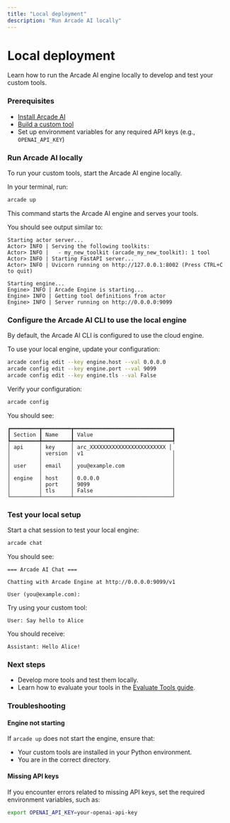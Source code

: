 ```yaml
---
title: "Local deployment"
description: "Run Arcade AI locally"
---
```


# Local deployment

Learn how to run the Arcade AI engine locally to develop and test your custom tools.


### Prerequisites

- [Install Arcade AI](/docs/home/installation)
- [Build a custom tool](/docs/guides/customtools)
- Set up environment variables for any required API keys (e.g., `OPENAI_API_KEY`)


<Steps>


### Run Arcade AI locally

To run your custom tools, start the Arcade AI engine locally.

In your terminal, run:

```bash
arcade up
```

This command starts the Arcade AI engine and serves your tools.

You should see output similar to:

```
Starting actor server...
Actor> INFO | Serving the following toolkits:
Actor> INFO |   - my_new_toolkit (arcade_my_new_toolkit): 1 tool
Actor> INFO | Starting FastAPI server...
Actor> INFO | Uvicorn running on http://127.0.0.1:8002 (Press CTRL+C to quit)

Starting engine...
Engine> INFO | Arcade Engine is starting...
Engine> INFO | Getting tool definitions from actor
Engine> INFO | Server running on http://0.0.0.0:9099
```

### Configure the Arcade AI CLI to use the local engine

By default, the Arcade AI CLI is configured to use the cloud engine.

To use your local engine, update your configuration:

```bash
arcade config edit --key engine.host --val 0.0.0.0
arcade config edit --key engine.port --val 9099
arcade config edit --key engine.tls --val False
```

Verify your configuration:

```bash
arcade config
```

You should see:

```
┏━━━━━━━━━┳━━━━━━━━━┳━━━━━━━━━━━━━━━━━━━━━━━━━━━━━━━┓
┃ Section ┃ Name    ┃ Value                         ┃
┡━━━━━━━━━╇━━━━━━━━━╇━━━━━━━━━━━━━━━━━━━━━━━━━━━━━━━┩
│ api     │ key     │ arc_XXXXXXXXXXXXXXXXXXXXXXXX │
│         │ version │ v1                            │
│         │         │                               │
│ user    │ email   │ you@example.com               │
│         │         │                               │
│ engine  │ host    │ 0.0.0.0                       │
│         │ port    │ 9099                          │
│         │ tls     │ False                         │
└─────────┴─────────┴───────────────────────────────┘
```

### Test your local setup

Start a chat session to test your local engine:

```bash
arcade chat
```

You should see:

```
=== Arcade AI Chat ===

Chatting with Arcade Engine at http://0.0.0.0:9099/v1

User (you@example.com):
```

Try using your custom tool:

```
User: Say hello to Alice
```

You should receive:

```
Assistant: Hello Alice!
```

### Next steps

- Develop more tools and test them locally.
- Learn how to evaluate your tools in the [Evaluate Tools guide](/docs/guides/evaltools).

</Steps>

### Troubleshooting

#### Engine not starting

If `arcade up` does not start the engine, ensure that:

- Your custom tools are installed in your Python environment.
- You are in the correct directory.

#### Missing API keys

If you encounter errors related to missing API keys, set the required environment variables, such as:

```bash
export OPENAI_API_KEY=your-openai-api-key
```